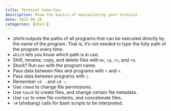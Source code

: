 ```yaml
---
title: Terminal know-how.
description: Know the basics of manipulating your terminal.
date: 2025-06-20
categories: [Shell]
---
```


- `$PATH` outputs the paths of all programs that can be executed directly by the name of the program. That is, it's not needed to type the fully path of the program every time.
- `which` lets you know which path is in use.
- Shift, rename, copy, and delete files with `mv`, `cp`, `rv`, and `rm`.
- Stuck? Run `man` with the program name.
- Pass data between files and programs with `>` and `<`.
- Pass data between programs with `|`.
- Remember `cd -` and `cd ~`.
- Use `chmod` to change file permissions.
- Use `touch` to create files, and change certain file metadata.
- Use `cat` to view file contents, and concatenate files.
- `!#` (shebang) calls for bash scripts to be interpreted.
